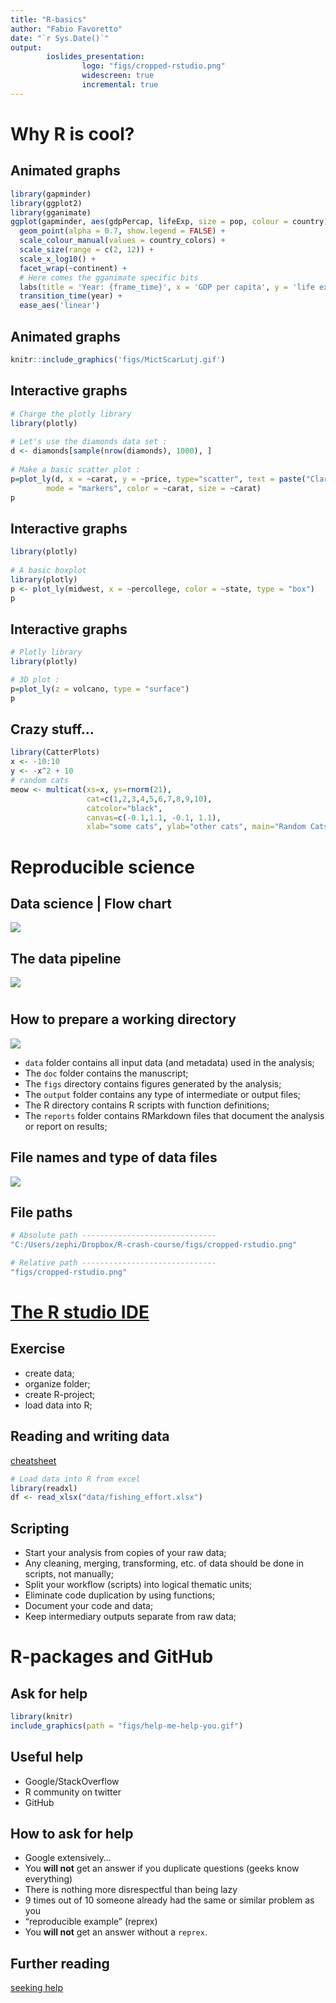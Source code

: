 ---
title: "R-basics"
author: "Fabio Favoretto"
date: "`r Sys.Date()`"
output: 
        ioslides_presentation:
                logo: "figs/cropped-rstudio.png"
                widescreen: true
                incremental: true
---
# Why R is cool?

## Animated graphs
```{r echo=FALSE, message=FALSE, warning=FALSE, out.width='80%'}
library(gapminder)
library(ggplot2)
library(gganimate)
ggplot(gapminder, aes(gdpPercap, lifeExp, size = pop, colour = country)) +
  geom_point(alpha = 0.7, show.legend = FALSE) +
  scale_colour_manual(values = country_colors) +
  scale_size(range = c(2, 12)) +
  scale_x_log10() +
  facet_wrap(~continent) +
  # Here comes the gganimate specific bits
  labs(title = 'Year: {frame_time}', x = 'GDP per capita', y = 'life expectancy') +
  transition_time(year) +
  ease_aes('linear')
```

## Animated graphs
```{r echo=FALSE, message=FALSE, warning=FALSE, out.width='60%'}

knitr::include_graphics('figs/MictScarLutj.gif')

```



## Interactive graphs
```{r echo=FALSE, fig.align='center', message=FALSE, warning=FALSE}
# Charge the plotly library
library(plotly)
 
# Let's use the diamonds data set :
d <- diamonds[sample(nrow(diamonds), 1000), ]
 
# Make a basic scatter plot :
p=plot_ly(d, x = ~carat, y = ~price, type="scatter", text = paste("Clarity: ", d$clarity),
        mode = "markers", color = ~carat, size = ~carat)
p
```

## Interactive graphs

```{r echo=FALSE, fig.align='center'}
library(plotly)
 
# A basic boxplot
library(plotly)
p <- plot_ly(midwest, x = ~percollege, color = ~state, type = "box")
p
```

## Interactive graphs

```{r echo=FALSE, message=FALSE, warning=FALSE}
# Plotly library
library(plotly)

# 3D plot :
p=plot_ly(z = volcano, type = "surface")
p
```



## Crazy stuff...

```{r echo=FALSE, message=FALSE, warning=FALSE, fig.align='center'}
library(CatterPlots)
x <- -10:10
y <- -x^2 + 10
# random cats
meow <- multicat(xs=x, ys=rnorm(21),
                 cat=c(1,2,3,4,5,6,7,8,9,10),
                 catcolor="black",
                 canvas=c(-0.1,1.1, -0.1, 1.1),
                 xlab="some cats", ylab="other cats", main="Random Cats")

```

# Reproducible science

## {data-background=figs/rdiag.png}

## Data science | Flow chart

<div class="centered">
![](figs/R-Flowchart.jpg)
</div>

## The data pipeline

<div class="centered">
![](figs/data-pipeline.jpg)
</div>


# {data-background=figs/repcode.jpg}

## How to prepare a working directory
<div class="columns-2">

  ![](figs/folderstructure.jpg)
  
- `data` folder contains all input data (and metadata) used in the analysis; 
- The `doc` folder contains the manuscript;
- The `figs` directory contains figures generated by the analysis;
- The `output` folder contains any type of intermediate or output files;
- The R directory contains R scripts with function definitions;
- The `reports` folder contains RMarkdown files that document the analysis or
report on results;

</div>

## File names and type of data files
![](figs/filenames.jpg)

## File paths

```{r, eval=FALSE}
# Absolute path ------------------------------
"C:/Users/zephi/Dropbox/R-crash-course/figs/cropped-rstudio.png"

# Relative path ------------------------------
"figs/cropped-rstudio.png"
```

# [The R studio IDE](cheatsheets/rstudio-ide.pdf)

## Exercise
- create data; 
- organize folder; 
- create R-project; 
- load data into R;


## Reading and writing data

[cheatsheet](cheatsheets/data-import.pdf)
```{r}
# Load data into R from excel
library(readxl)
df <- read_xlsx("data/fishing_effort.xlsx")
```



## Scripting
- Start your analysis from copies of your raw data;
- Any cleaning, merging, transforming, etc. of data should be done in scripts,
not manually;
- Split your workflow (scripts) into logical thematic units;
- Eliminate code duplication by using functions;
- Document your code and data;
- Keep intermediary outputs separate from raw data;

# R-packages and GitHub


## Ask for help
```{r echo=FALSE, fig.align='center', message=FALSE, warning=FALSE, out.width="80%"}
library(knitr)
include_graphics(path = "figs/help-me-help-you.gif") 
```

## Useful help
- Google/StackOverflow
- R community on twitter
- GitHub

## How to ask for help

- Google extensively... 
- You **will not** get an answer if you duplicate questions (geeks know everything)
- There is nothing more disrespectful than being lazy
- 9 times out of 10 someone already had the same or similar problem as you
- "reproducible example" (reprex) 
- You **will not** get an answer without a `reprex`. 

## Further reading

[seeking help](https://swcarpentry.github.io/r-novice-gapminder/03-seeking-help/index.html)


